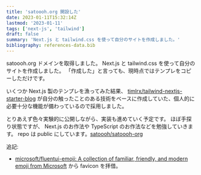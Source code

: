 ```yaml
---
title: 'satoooh.org 開設した'
date: 2023-01-11T15:32:14Z
lastmod: '2023-01-11'
tags: ['next-js', 'tailwind']
draft: false
summary: 'Next.js と tailwind.css を使って自分のサイトを作成しました。'
bibliography: references-data.bib
---
```


satoooh.org ドメインを取得しました。
Next.js と tailwind.css を使って自分のサイトを作成しました。
「作成した」と言っても、現時点ではテンプレをコピーしただけです。

いくつか Next.js 製のテンプレを漁ってみた結果、 [timlrx/tailwind-nextjs-starter-blog](https://github.com/timlrx/tailwind-nextjs-starter-blog) が自分の触ったことのある技術をベースに作成していた、個人的に必要十分な機能が備わっているので採用しました。

とりあえず色々実験的に公開しながら、実装も進めていく予定です。
ほぼ手探り状態ですが、 Next.js のお作法や TypeScript のお作法などを勉強していきます。
repo は public にしています。[satoooh/satoooh-org](https://github.com/satoooh/satoooh-org)

追記:

- [microsoft/fluentui-emoji: A collection of familiar, friendly, and modern emoji from Microsoft](https://github.com/microsoft/fluentui-emoji) から favicon を拝借。
